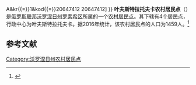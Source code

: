 {{Infobox Settlement
| official_name = 叶夫斯特拉托夫卡农村居民点
| native_name = Евстратовское сельское поселение
| settlement_type = [[农村居民点|农村居民点]]
| subdivision_type = [[国家|国家]]
| subdivision_type1 = [[州_(俄罗斯)|州]]
| subdivision_type2 = [[区_(苏联)|区]]
| subdivision_name = {{RUS}}
| subdivision_name1 = [[沃罗涅日州|沃罗涅日州]]
| subdivision_name2 = [[罗索希区|罗索希区]]
| seat_type = 行政中心
| seat = 叶夫斯特拉托夫卡
| population_as_of=2016
| population_footnotes = <ref name=stat />
| population_total = 1459
| coordinates_display = inline,title
| latd =  | latm =  | lats =  | latNS = N
| longd =  | longm =  | longs =  | longEW = E
| timezone = [[莫斯科时间|MSK]]
| utc_offset = +3
| blank_name = [[俄罗斯市政土地区划代码|OKTMO编码]]
| blank_info = [http://classif.spb.ru/classificators/view/tma.php?st{{=}}A&kr{{=}}1&kod{{=}}20647412 20647412]
}}
'''叶夫斯特拉托夫卡农村居民点'''（{{lang-ru|Евстратовское сельское поселение}}）是[[俄罗斯联邦|俄罗斯联邦]][[沃罗涅日州|沃罗涅日州]][[罗索希区|罗索希区]]所属的一个[[农村居民点|农村居民点]]。其下辖有4个居民点，行政中心为叶夫斯特拉托夫卡。据2016年统计，该农村居民点的人口为1459人。<ref name=stat>{{cite web | url = http://www.gks.ru/free_doc/doc_2016/bul_dr/mun_obr2016.rar | title = Численность населения Российской Федерации по муниципальным образованиям на 1 января 2016 года | language = ru | accessdate = 2017-01-02 | archive-date = 2019-05-13 | archive-url = https://web.archive.org/web/20190513150350/http://www.gks.ru/free_doc/doc_2016/bul_dr/mun_obr2016.rar | dead-url = no }}</ref>

== 参考文献 ==
{{reflist}}

{{Russia-stub}}

[[Category:沃罗涅日州农村居民点|Category:沃罗涅日州农村居民点]]